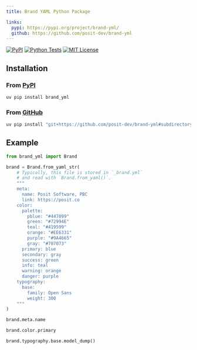 ```yaml
---
title: Brand YAML Python Package

links:
  pypi: https://pypi.org/project/brand-yml/
  github: https://github.com/posit-dev/brand-yml
---
```


```{=html}
<p>
<a href="{{< meta links.pypi >}}"><img alt="PyPI" src="https://img.shields.io/pypi/v/brand_yml?logo=python&logoColor=white&color=orange"></a>
<a href="{{< meta links.github >}}"><img src="https://github.com/posit-dev/brand-yml/actions/workflows/py-test.yml/badge.svg?branch=main" alt="Python Tests"></a>
<a href="https://choosealicense.com/licenses/mit/"><img src="https://img.shields.io/badge/License-MIT-blue.svg" alt="MIT License"></a>
</p>
```

## Installation

### From [PyPI]({{< meta links.pypi >}})

```bash
uv pip install brand_yml
```

### From [GitHub]({{< meta links.github >}})

```bash
uv pip install "git+https://github.com/posit-dev/brand-yml#subdirectory=pkg-py"
```

## Example

```python
from brand_yml import Brand

brand = Brand.from_yaml_str(
    # Typically, this file is stored in `_brand.yml`
    # and read with `Brand.from_yaml()`.
    """
    meta:
      name: Posit Software, PBC
      link: https://posit.co
    color:
      palette:
        pblue: "#447099"
        green: "#72994E"
        teal: "#419599"
        orange: "#EE6331"
        purple: "#9A4665"
        gray: "#707073"
      primary: blue
      secondary: gray
      success: green
      info: teal
      warning: orange
      danger: purple
    typography:
      base:
        family: Open Sans
        weight: 300
    """
)
```

```python
brand.meta.name
```

```python
brand.color.primary
```

```python
brand.typography.base.model_dump()
```
